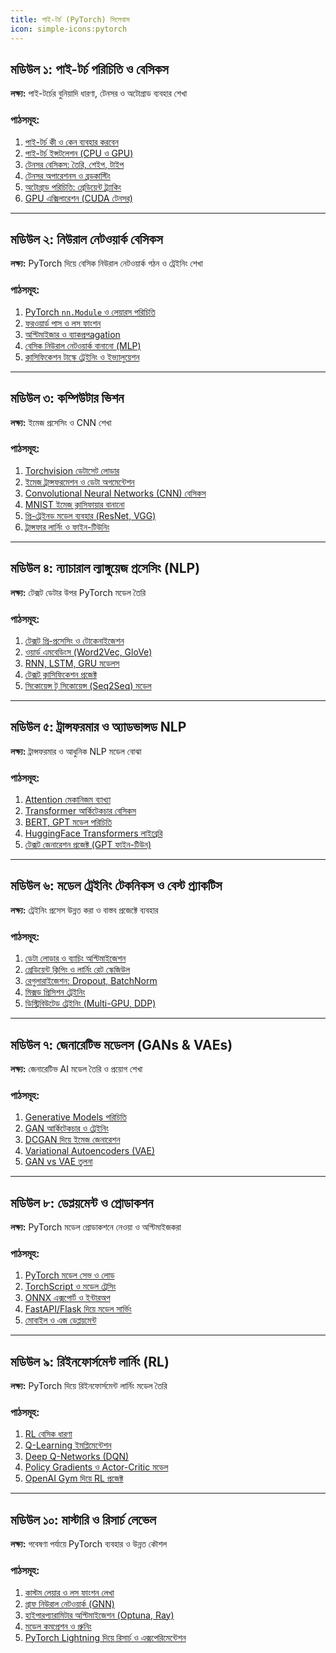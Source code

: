 ```yaml
---
title: পাই-টর্চ (PyTorch) সিলেবাস
icon: simple-icons:pytorch
---
```


## মডিউল ১: পাই-টর্চ পরিচিতি ও বেসিকস  

**লক্ষ্য:** পাই-টর্চের বুনিয়াদি ধারণা, টেনসর ও অটোগ্রাড ব্যবহার শেখা  

### পাঠসমূহ:
1. [পাই-টর্চ কী ও কেন ব্যবহার করবেন](/pytorch/what-is-pytorch)  
2. [পাই-টর্চ ইন্সটলেশন (CPU ও GPU)](/pytorch/installation)  
3. [টেনসর বেসিকস: তৈরি, শেইপ, টাইপ](/pytorch/tensors-basics)  
4. [টেনসর অপারেশনস ও ব্রডকাস্টিং](/pytorch/tensor-ops)  
5. [অটোগ্রাড পরিচিতি: গ্রেডিয়েন্ট ট্র্যাকিং](/pytorch/autograd-basics)  
6. [GPU এক্সিলারেশন (CUDA টেনসর)](/pytorch/gpu-tensors)  

---

## মডিউল ২: নিউরাল নেটওয়ার্ক বেসিকস  

**লক্ষ্য:** PyTorch দিয়ে বেসিক নিউরাল নেটওয়ার্ক গঠন ও ট্রেইনিং শেখা  

### পাঠসমূহ:
1. [PyTorch `nn.Module` ও লেয়ারস পরিচিতি](/pytorch/nn-module)  
2. [ফরওয়ার্ড পাস ও লস ফাংশন](/pytorch/forward-loss)  
3. [অপ্টিমাইজার ও ব্যাকপ্রপagation](/pytorch/optim-backprop)  
4. [বেসিক নিউরাল নেটওয়ার্ক বানানো (MLP)](/pytorch/build-mlp)  
5. [ক্লাসিফিকেশন টাস্কে ট্রেইনিং ও ইভ্যালুয়েশন](/pytorch/training-classification)  

---

## মডিউল ৩: কম্পিউটার ভিশন  

**লক্ষ্য:** ইমেজ প্রসেসিং ও CNN শেখা  

### পাঠসমূহ:
1. [Torchvision ডেটাসেট লোডার](/pytorch/torchvision-datasets)  
2. [ইমেজ ট্রান্সফরমেশন ও ডেটা অগমেন্টেশন](/pytorch/image-transform)  
3. [Convolutional Neural Networks (CNN) বেসিকস](/pytorch/cnn-basics)  
4. [MNIST ইমেজ ক্লাসিফায়ার বানানো](/pytorch/mnist-classifier)  
5. [প্রি-ট্রেইনড মডেল ব্যবহার (ResNet, VGG)](/pytorch/pretrained-models)  
6. [ট্রান্সফার লার্নিং ও ফাইন-টিউনিং](/pytorch/transfer-learning)  

---

## মডিউল ৪: ন্যাচারাল ল্যাঙ্গুয়েজ প্রসেসিং (NLP)  

**লক্ষ্য:** টেক্সট ডেটার উপর PyTorch মডেল তৈরি  

### পাঠসমূহ:
1. [টেক্সট প্রি-প্রসেসিং ও টোকেনাইজেশন](/pytorch/nlp-preprocessing)  
2. [ওয়ার্ড এমবেডিংস (Word2Vec, GloVe)](/pytorch/word-embeddings)  
3. [RNN, LSTM, GRU মডেলস](/pytorch/rnn-lstm-gru)  
4. [টেক্সট ক্লাসিফিকেশন প্রজেক্ট](/pytorch/text-classification)  
5. [সিকোয়েন্স টু সিকোয়েন্স (Seq2Seq) মডেল](/pytorch/seq2seq)  

---

## মডিউল ৫: ট্রান্সফরমার ও অ্যাডভান্সড NLP  

**লক্ষ্য:** ট্রান্সফরমার ও আধুনিক NLP মডেল বোঝা  

### পাঠসমূহ:
1. [Attention মেকানিজম ব্যাখ্যা](/pytorch/attention)  
2. [Transformer আর্কিটেকচার বেসিকস](/pytorch/transformer-basics)  
3. [BERT, GPT মডেল পরিচিতি](/pytorch/bert-gpt)  
4. [HuggingFace Transformers লাইব্রেরি](/pytorch/huggingface)  
5. [টেক্সট জেনারেশন প্রজেক্ট (GPT ফাইন-টিউন)](/pytorch/text-generation)  

---

## মডিউল ৬: মডেল ট্রেইনিং টেকনিকস ও বেস্ট প্র্যাকটিস  

**লক্ষ্য:** ট্রেইনিং প্রসেস উন্নত করা ও বাস্তব প্রজেক্টে ব্যবহার  

### পাঠসমূহ:
1. [ডেটা লোডার ও ব্যাচিং অপ্টিমাইজেশন](/pytorch/dataloader)  
2. [গ্রেডিয়েন্ট ক্লিপিং ও লার্নিং রেট স্কেজিউল](/pytorch/gradient-lr)  
3. [রেগুলারাইজেশন: Dropout, BatchNorm](/pytorch/regularization)  
4. [মিক্সড প্রিসিশন ট্রেইনিং](/pytorch/mixed-precision)  
5. [ডিস্ট্রিবিউটেড ট্রেইনিং (Multi-GPU, DDP)](/pytorch/distributed)  

---

## মডিউল ৭: জেনারেটিভ মডেলস (GANs & VAEs)  

**লক্ষ্য:** জেনারেটিভ AI মডেল তৈরি ও প্রয়োগ শেখা  

### পাঠসমূহ:
1. [Generative Models পরিচিতি](/pytorch/generative-intro)  
2. [GAN আর্কিটেকচার ও ট্রেইনিং](/pytorch/gan-basics)  
3. [DCGAN দিয়ে ইমেজ জেনারেশন](/pytorch/dcgan)  
4. [Variational Autoencoders (VAE)](/pytorch/vae)  
5. [GAN vs VAE তুলনা](/pytorch/gan-vs-vae)  

---

##  মডিউল ৮: ডেপ্লয়মেন্ট ও প্রোডাকশন  

**লক্ষ্য:** PyTorch মডেল প্রোডাকশনে নেওয়া ও অপ্টিমাইজকরা  

### পাঠসমূহ:
1. [PyTorch মডেল সেভ ও লোড](/pytorch/save-load)  
2. [TorchScript ও মডেল ট্রেসিং](/pytorch/torchscript)  
3. [ONNX এক্সপোর্ট ও ইন্টারঅপ](/pytorch/onnx)  
4. [FastAPI/Flask দিয়ে মডেল সার্ভিং](/pytorch/model-serving)  
5. [মোবাইল ও এজ ডেপ্লয়মেন্ট](/pytorch/mobile-edge)  

---

## মডিউল ৯: রিইনফোর্সমেন্ট লার্নিং (RL)  

**লক্ষ্য:** PyTorch দিয়ে রিইনফোর্সমেন্ট লার্নিং মডেল তৈরি  

### পাঠসমূহ:
1. [RL বেসিক ধারণা](/pytorch/rl-basics)  
2. [Q-Learning ইমপ্লিমেন্টেশন](/pytorch/q-learning)  
3. [Deep Q-Networks (DQN)](/pytorch/dqn)  
4. [Policy Gradients ও Actor-Critic মডেল](/pytorch/actor-critic)  
5. [OpenAI Gym দিয়ে RL প্রজেক্ট](/pytorch/openai-gym)  

---

## মডিউল ১০: মাস্টারি ও রিসার্চ লেভেল  

**লক্ষ্য:** গবেষণা পর্যায়ে PyTorch ব্যবহার ও উন্নত কৌশল  

### পাঠসমূহ:
1. [কাস্টম লেয়ার ও লস ফাংশন লেখা](/pytorch/custom-layers)  
2. [গ্রাফ নিউরাল নেটওয়ার্ক (GNN)](/pytorch/gnn)  
3. [হাইপারপ্যারামিটার অপ্টিমাইজেশন (Optuna, Ray)](/pytorch/hpo)  
4. [মডেল কমপ্রেশন ও প্রুনিং](/pytorch/model-pruning)  
5. [PyTorch Lightning দিয়ে রিসার্চ ও এক্সপেরিমেন্টেশন](/pytorch/pytorch-lightning)  